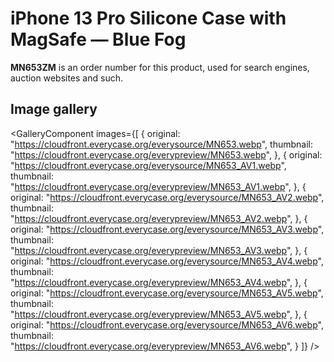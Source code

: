 
# iPhone 13 Pro Silicone Case with MagSafe — Blue Fog

<Callout type='info' emoji='👉🏻'>**MN653ZM** is an order number for this product, used for search engines, auction websites and such.</Callout>

## Image gallery

<GalleryComponent
    images={[
      {
        original: "https://cloudfront.everycase.org/everysource/MN653.webp",
        thumbnail: "https://cloudfront.everycase.org/everypreview/MN653.webp",
      },
      {
        original: "https://cloudfront.everycase.org/everysource/MN653_AV1.webp",
        thumbnail: "https://cloudfront.everycase.org/everypreview/MN653_AV1.webp",
      },
      {
        original: "https://cloudfront.everycase.org/everysource/MN653_AV2.webp",
        thumbnail: "https://cloudfront.everycase.org/everypreview/MN653_AV2.webp",
      },
      {
        original: "https://cloudfront.everycase.org/everysource/MN653_AV3.webp",
        thumbnail: "https://cloudfront.everycase.org/everypreview/MN653_AV3.webp",
      },
      {
        original: "https://cloudfront.everycase.org/everysource/MN653_AV4.webp",
        thumbnail: "https://cloudfront.everycase.org/everypreview/MN653_AV4.webp",
      },
      {
        original: "https://cloudfront.everycase.org/everysource/MN653_AV5.webp",
        thumbnail: "https://cloudfront.everycase.org/everypreview/MN653_AV5.webp",
      },
      {
        original: "https://cloudfront.everycase.org/everysource/MN653_AV6.webp",
        thumbnail: "https://cloudfront.everycase.org/everypreview/MN653_AV6.webp",
      }
    ]}
  />
